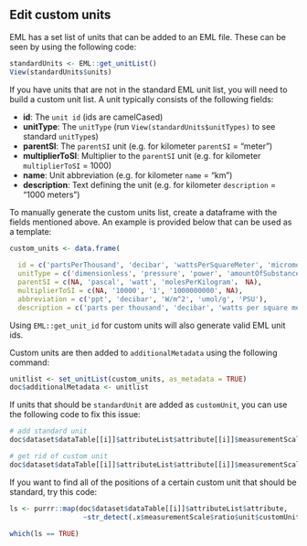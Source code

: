 ## Edit custom units

EML has a set list of units that can be added to an EML file. These can be seen by using the following code:

```r
standardUnits <- EML::get_unitList()
View(standardUnits$units)
```

If you have units that are not in the standard EML unit list, you will need to build a custom unit list. A unit typically consists of the following fields:

* **id**: The `unit id` (ids are camelCased)
* **unitType**: The `unitType` (run `View(standardUnits$unitTypes)` to see standard `unitType`s)
* **parentSI**: The `parentSI` unit (e.g. for kilometer `parentSI` = "meter")
* **multiplierToSI**: Multiplier to the `parentSI` unit (e.g. for kilometer `multiplierToSI` = 1000)
* **name**: Unit abbreviation (e.g. for kilometer `name` = "km")
* **description**: Text defining the unit (e.g. for kilometer `description` = "1000 meters")

To manually generate the custom units list, create a dataframe with the fields mentioned above. An example is provided below that can be used as a template:

```r
custom_units <- data.frame(
    
  id = c('partsPerThousand', 'decibar', 'wattsPerSquareMeter', 'micromolesPerGram', 'practicalSalinityUnit'),
  unitType = c('dimensionless', 'pressure', 'power', 'amountOfSubstanceWeight'， 'dimensionless'),
  parentSI = c(NA, 'pascal', 'watt', 'molesPerKilogram'， NA),
  multiplierToSI = c(NA, '10000', '1', '1000000000', NA),
  abbreviation = c('ppt', 'decibar', 'W/m^2', 'umol/g', 'PSU'),
  description = c('parts per thousand', 'decibar', 'watts per square meter', 'micro moles per gram', 'used to describe the concentration of dissolved salts in water, the UNESCO Practical Salinity Scale of 1978 (PSS78) defines salinity in terms of a conductivity ratio'))
```

Using `EML::get_unit_id` for custom units will also generate valid EML unit ids. 

Custom units are then added to `additionalMetadata` using the following command:

```r
unitlist <- set_unitList(custom_units, as_metadata = TRUE)
doc$additionalMetadata <- unitlist
```

If units that should be `standardUnit` are added as `customUnit`, you can use the following code to fix this issue:
```r
# add standard unit
doc$dataset$dataTable[[i]]$attributeList$attribute[[i]]$measurementScale$ratio$unit$standardUnit <- "your standard unit"

# get rid of custom unit
doc$dataset$dataTable[[i]]$attributeList$attribute[[i]]$measurementScale$ratio$unit$customUnit <- NULL
```

If you want to find all of the positions of a certain custom unit that should be standard, try this code:
```r
ls <- purrr::map(doc$dataset$dataTable[[i]]$attributeList$attribute, 
                  ~str_detect(.x$measurementScale$ratio$unit$customUnit, "your standard unit"))
                  
which(ls == TRUE)
```
